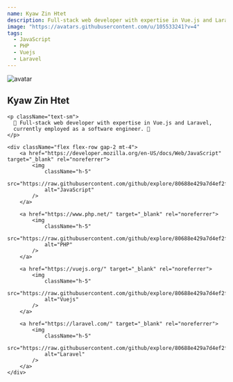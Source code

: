 ```yaml
---
name: Kyaw Zin Htet
description: Full-stack web developer with expertise in Vue.js and Laravel.
image: "https://avatars.githubusercontent.com/u/105533241?v=4"
tags:
  - JavaScript
  - PHP
  - Vuejs
  - Laravel
---
```


<section className="w-[450px] mx-auto border-4 border-black">
  <img
    src="https://avatars.githubusercontent.com/u/105533241?v=4"
    alt="avatar"
    className="w-full h-52 object-cover"
  />

  <div className="p-8">
    <h1 className="text-xl font-bold mb-3">Kyaw Zin Htet</h1>

    <p className="text-sm">
      🚀 Full-stack web developer with expertise in Vue.js and Laravel,
      currently employed as a software engineer. 🚀
    </p>

    <div className="flex flex-row gap-2 mt-4">
        <a href="https://developer.mozilla.org/en-US/docs/Web/JavaScript" target="_blank" rel="noreferrer">
            <img
                className="h-5"
                src="https://raw.githubusercontent.com/github/explore/80688e429a7d4ef2fca1e82350fe8e3517d3494d/topics/javascript/javascript.png"
                alt="JavaScript"
            />
        </a>

        <a href="https://www.php.net/" target="_blank" rel="noreferrer">
            <img
                className="h-5"
                src="https://raw.githubusercontent.com/github/explore/80688e429a7d4ef2fca1e82350fe8e3517d3494d/topics/php/php.png"
                alt="PHP"
            />
        </a>

        <a href="https://vuejs.org/" target="_blank" rel="noreferrer">
            <img
                className="h-5"
                src="https://raw.githubusercontent.com/github/explore/80688e429a7d4ef2fca1e82350fe8e3517d3494d/topics/vue/vue.png"
                alt="Vuejs"
            />
        </a>

        <a href="https://laravel.com/" target="_blank" rel="noreferrer">
            <img
                className="h-5"
                src="https://raw.githubusercontent.com/github/explore/80688e429a7d4ef2fca1e82350fe8e3517d3494d/topics/laravel/laravel.png"
                alt="Laravel"
            />
        </a>
    </div>

  </div>
</section>
